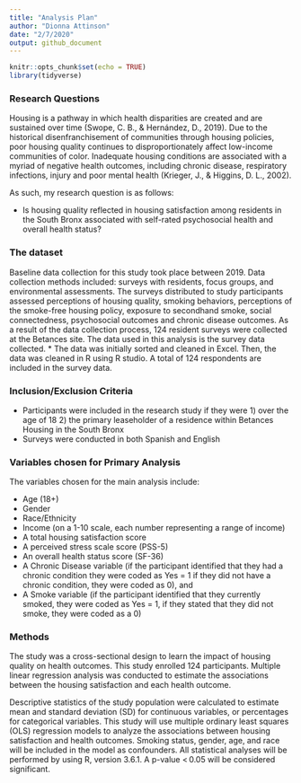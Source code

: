 ```yaml
---
title: "Analysis Plan"
author: "Dionna Attinson"
date: "2/7/2020"
output: github_document
---
```


```r
knitr::opts_chunk$set(echo = TRUE)
library(tidyverse)
```

### Research Questions 
Housing is a pathway in which health disparities are created and are sustained over time (Swope, C. B., & Hernández, D., 2019). Due to the historical disenfranchisement of communities through housing policies, poor housing quality continues to disproportionately affect low-income communities of color. Inadequate housing conditions are associated with a myriad of negative health outcomes, including chronic disease, respiratory infections, injury and poor mental health (Krieger, J., & Higgins, D. L., 2002). 

As such, my research question is as follows: 

* Is housing quality reflected in housing satisfaction among residents in the South Bronx associated with self-rated psychosocial health and overall health status?

### The dataset 
Baseline data collection for this study took place between 2019. Data collection methods included: surveys with residents, focus groups, and environmental assessments. The surveys distributed to study participants assessed perceptions of housing quality, smoking behaviors, perceptions of the smoke-free housing policy, exposure to secondhand smoke, social connectedness, psychosocial outcomes and chronic disease outcomes. As a result of the data collection process, 124 resident surveys were collected at the Betances site. The data used in this analysis is the survey data collected.
* The data was initially sorted and cleaned in Excel. Then, the data was cleaned in R using R studio. A total of 124 respondents are included in the survey data.

### Inclusion/Exclusion Criteria 
* Participants were included in the research study if they were 1) over the age of 18 2) the primary leaseholder of a residence within Betances Housing in the South Bronx
* Surveys were conducted in both Spanish and English

### Variables chosen for Primary Analysis
The variables chosen for the main analysis include: 

* Age (18+)
* Gender
* Race/Ethnicity
* Income (on a 1-10 scale, each number representing a range of income)
* A total housing satisfaction score
* A perceived stress scale score (PSS-5)
* An overall health status score (SF-36)
* A Chronic Disease variable (if the participant identified that they had a chronic condition they were coded as Yes = 1 if they did not have a chronic condition, they were coded as  0), and 
* A Smoke variable (if the participant identified that they currently smoked, they were coded as Yes = 1, if they stated that they did not smoke, they were coded as a 0)

### Methods
The study was a cross-sectional design to learn the impact of housing quality on health outcomes. This study enrolled 124 participants. Multiple linear regression analysis was conducted to estimate the associations between the housing satisfaction and each health outcome.

Descriptive statistics of the study population were calculated to estimate mean and standard deviation (SD) for continuous variables, or percentages for categorical variables. This study will use multiple ordinary least squares (OLS) regression models to analyze the associations between housing satisfaction and health outcomes. Smoking status, gender, age, and race will be included in the model as confounders. All statistical analyses will be performed by using R, version 3.6.1. A p-value < 0.05 will be considered significant.
